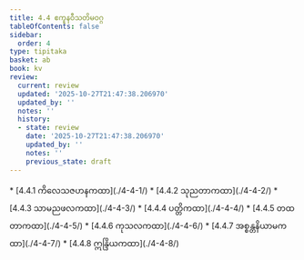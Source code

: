 ```yaml
---
title: 4.4 ဧကူနဝီသတိမဝဂ္ဂ
tableOfContents: false
sidebar:
  order: 4
type: tipitaka
basket: ab
book: kv
review:
  current: review
  updated: '2025-10-27T21:47:38.206970'
  updated_by: ''
  notes: ''
  history:
  - state: review
    date: '2025-10-27T21:47:38.206970'
    updated_by: ''
    notes: ''
    previous_state: draft
---
```



<ReviewStatus review={frontmatter.review} showDetails={true} />

<HypothesisAnnotation frontmatter={frontmatter} />

<DynamicBreadcrumb />



<TableOfContents book="kv" section="4.4">
* [4.4.1 ကိလေသဇဟနကထာ](./4-4-1/)
* [4.4.2 သုညတာကထာ](./4-4-2/)
* [4.4.3 သာမညဖလကထာ](./4-4-3/)
* [4.4.4 ပတ္တိကထာ](./4-4-4/)
* [4.4.5 တထတာကထာ](./4-4-5/)
* [4.4.6 ကုသလကထာ](./4-4-6/)
* [4.4.7 အစ္စန္တနိယာမကထာ](./4-4-7/)
* [4.4.8 ဣန္ဒြိယကထာ](./4-4-8/)
</TableOfContents>